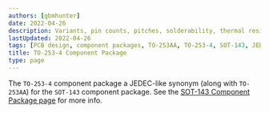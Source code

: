 ```yaml
---
authors: [gbmhunter]
date: 2022-04-26
description: Variants, pin counts, pitches, solderability, thermal resistances, dimensions, land patterns, 3D models and more info for the TO-253AA component package.
lastUpdated: 2022-04-26
tags: [PCB design, component packages, TO-253AA, TO-253-4, SOT-143, JEDEC]
title: TO-253-4 Component Package
type: page
---
```


The `TO-253-4` component package a JEDEC-like synonym (along with `TO-253AA`) for the `SOT-143` component package. See the [SOT-143 Component Package page](/pcb-design/component-packages/sot-143-component-package/) for more info.
